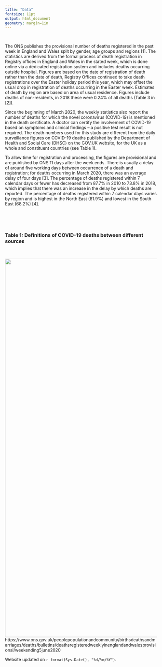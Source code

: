 ```yaml
---
title: "Data"
fontsize: 11pt
output: html_document
geometry: margin=1in
---
```


\



The ONS publishes the provisional number of deaths registered in the past week in England and Wales split by gender, age groups and regions [1]. The statistics are derived from the formal process of death registration in Registry offices in England and Wales in the stated week, which is done online via a dedicated registration system and includes deaths occurring outside hospital. Figures are based on the date of registration of death rather than the date of death, Registry Offices continued to take death registrations over the Easter holiday period this year, which may offset the usual drop in registration of deaths occurring in the Easter week. Estimates of death by region are based on area of usual residence. Figures include deaths of non-residents, in 2018 these were 0.24% of all deaths (Table 3 in [2]). 

Since the beginning of March 2020, the weekly statistics also report the number of deaths for which the novel coronavirus (COVID-19) is mentioned in the death certificate. A doctor can certify the involvement of COVID-19 based on symptoms and clinical findings – a positive test result is not required. The death numbers used for this study are different from the daily surveillance figures on COVID-19 deaths published by the Department of Health and Social Care (DHSC) on the GOV.UK website, for the UK as a whole and constituent countries (see Table 1). 

To allow time for registration and processing, the figures are provisional and are published by ONS 11 days after the week ends. There is usually a delay of around five working days between occurrence of a death and registration; for deaths occurring in March 2020, there was an average delay of four days [3]. The percentage of deaths registered within 7 calendar days or fewer has decreased from 87.7% in 2010 to 73.8% in 2018, which implies that there was an increase in the delay by which deaths are reported. The percentage of deaths registered within 7 calendar days varies by region and is highest in the North East (81.9%) and lowest in the South East (68.2%) [4]. 

\

\



### Table 1: Definitions of COVID-19 deaths between different sources

\

![ ](./figures/table1.png){width=1250px}
https://www.ons.gov.uk/peoplepopulationandcommunity/birthsdeathsandmarriages/deaths/bulletins/deathsregisteredweeklyinenglandandwalesprovisional/weekending5june2020 

Website updated on `r format(Sys.Date(), "%d/%m/%Y")`.


